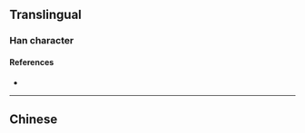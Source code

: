 {{character info/new}}
{{also|橢}}
==Translingual==

===Han character===
{{Han char|rn=75|rad=木|as=08|sn=12|four=|canj=DNLB,XDNLB|ids=⿰木陏}}

====References====
* {{Han ref|kx=0542.191|hdz=21240.090|uh=692D|ud=26925}}

----

==Chinese==
{{zh-see|橢}}
